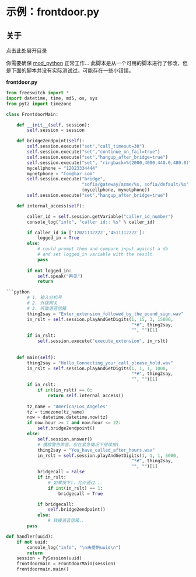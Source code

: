 # 示例：frontdoor.py 

 

## 关于

点击此处展开目录

你需要确保 [mod\_python](https://wiki.freeswitch.org/wiki/Mod%5Fpython "Mod python") 正常工作... 此脚本是从一个可用的脚本进行了修改，但是下面的脚本并没有实际测试过。可能存在一些小错误。

**frontdoor.py**

```py
from freeswitch import *
import datetime, time, md5, os, sys
from pytz import timezone

class FrontdoorMain:

    def __init__(self, session):
        self.session = session            

    def bridge2endpoint(self):
        self.session.execute("set","call_timeout=30")
        self.session.execute("set","continue_on_fail=true")
        self.session.execute("set","hangup_after_bridge=true")
        self.session.execute("set", "ringback=%(2000,4000,440.0,480.0)")
        mycellphone = "12023334444"
        mynetphone = "foo@bar.com"
        self.session.execute("bridge",
                             "sofia/gateway/acme/%s, sofia/default/%s" %
                             (mycellphone, mynetphone))
        self.session.execute("set","hangup_after_bridge=true")

    def internal_access(self):

        caller_id = self.session.getVariable("caller_id_number")
        console_log("info", "caller id:: %s" % caller_id)

        if caller_id in ['12021112222','4511112222']:
            logged_in = True
        else:
            # could prompt them and compare input against a db
            # and set logged_in variable with the result
            pass
        
        if not logged_in:
            self.speak("再见")
            return

```python
        # 1. 输入分机号
        # 2. 外拨网关
        # 3. 听取语音信箱
        thing2say = "Enter_extension_followed_by_the_pound_sign.wav"
        in_rslt = self.session.playAndGetDigits(1, 15, 3, 15000,        
                                                "*#", thing2say,
                                                "", "")[1]
        if in_rslt:
            self.session.execute("execute_extension", in_rslt)
        
        
    def main(self):
        thing2say = "Hello_Connecting_your_call_please_hold.wav"
        in_rslt = self.session.playAndGetDigits(1, 1, 1, 1000,
                                                "*#", thing2say,
                                                "", "")[1]
        if in_rslt:
            if int(in_rslt) == 0:
                return self.internal_access()
                
        tz_name = "America/Los_Angeles"
        tz = timezone(tz_name)
        now = datetime.datetime.now(tz)
        if now.hour >= 7 and now.hour <= 22:
            self.bridge2endpoint()
        else:
            self.session.answer()
            # 播放警告声音，仅在紧急情况下继续按1
            thing2say = "You_have_called_after_hours.wav"
            in_rslt = self.session.playAndGetDigits(1, 1, 1, 5000,
                                                "*#", thing2say,
                                                "", "")[1]
            bridgecall = False
            if in_rslt:
                # 如果按下1，允许通过...
                if int(in_rslt) == 1:
                    bridgecall = True

            if bridgecall:
                self.bridge2endpoint()
            else:
                # 转接语音信箱..
		pass
```

```python
def handler(uuid):
    if not uuid:
        console_log("info", "\n未提供uuid\n")
        return
    session = PySession(uuid)
    frontdoormain = FrontdoorMain(session)
    frontdoormain.main()
```